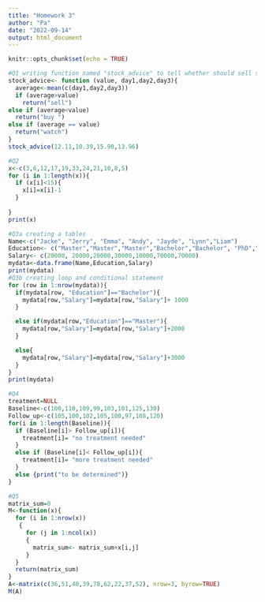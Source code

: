 ---
title: "Homework 3"
author: "Pa"
date: "2022-09-14"
output: html_document
---

```{r setup, include=FALSE}
knitr::opts_chunk$set(echo = TRUE)
```

```{r}
#Q1 writing function named "stock_advice" to tell whether should sell stocks under certain condition using if else conditional statement 
stock_advice<- function (value, day1,day2,day3){
  average<-mean(c(day1,day2,day3)) 
  if (average>value) 
    return("sell")
else if (average<value) 
  return("buy ")
else if (average == value)
  return("watch")
}
stock_advice(12.11,10.39,15.98,13.96) 
```

```{r}
#Q2
x<-c(3,6,12,17,19,33,24,21,10,8,5) 
for (i in 1:length(x)){
  if (x[i]<15){
    x[i]=x[i]-1
  }
  
}
print(x)
```

```{r}
#Q3a creating a tables 
Name<-c("Jacke", "Jerry", "Emma", "Andy", "Jayde", "Lynn","Liam")
Education<- c("Master","Master","Master","Bachelor","Bachelor", "PhD","PhD")
Salary<- c(20000, 20000,20000,30000,10000,70000,70000)
mydata<-data.frame(Name,Education,Salary)
print(mydata)
#Q3b creating loop and conditional statement 
for (row in 1:nrow(mydata)){
  if(mydata[row, "Education"]=="Bachelor"){
    mydata[row,"Salary"]=mydata[row,"Salary"]+ 1000
  }

  else if(mydata[row,"Education"]=="Master"){
    mydata[row,"Salary"]=mydata[row,"Salary"]+2000
  }

  else{
    mydata[row,"Salary"]=mydata[row,"Salary"]+3000
  }
}
print(mydata)
```

```{r}
#Q4  
treatment=NULL
Baseline<-c(100,110,109,99,103,101,125,130)
Follow_up<-c(105,100,102,105,100,97,108,120)
for(i in 1:length(Baseline)){
  if (Baseline[i]> Follow_up[i]){
    treatment[i]= "no treatment needed"
  }
  else if (Baseline[i]< Follow_up[i]){
    treatment[i]= "more treatment needed"
  }
  else {print("to be determined")}
}
```

```{r}
#Q5
matrix_sum=0
M<-function(x){   
  for (i in 1:nrow(x))
   {
     for (j in 1:ncol(x))
     {
       matrix_sum<- matrix_sum+x[i,j]
     }
  }
  return(matrix_sum)
}
A<-matrix(c(36,51,40,39,78,62,22,37,52), nrow=3, byrow=TRUE)
M(A)
```

